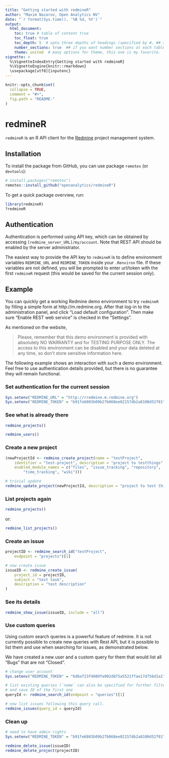 ```yaml
---
title: "Getting started with redmineR"
author: "Maxim Nazarov, Open Analytics NV"
date: "`r format(Sys.time(), '%B %d, %Y')`"
output: 
  html_document:
    toc: true # table of content true
    toc_float: true
    toc_depth: 5  # upto three depths of headings (specified by #, ## and ###)
    number_sections: true  ## if you want number sections at each table header
    theme: united  # many options for theme, this one is my favorite.
vignette: >
  %\VignetteIndexEntry{Getting started with redmineR}
  %\VignetteEngine{knitr::rmarkdown}
  \usepackage[utf8]{inputenc}
---
```


<!-- README.md is generated from README.Rmd. Please edit that file -->

```r
knitr::opts_chunk$set(
  collapse = TRUE,
  comment = "#>",
  fig.path = "README-"
)
```

# redmineR

`redmineR` is an R API client for the [Redmine](http://www.redmine.org) project
management system.

## Installation

To install the package from GitHub, you can use package `remotes` (or
`devtools`):

```r
# install.packages("remotes")
remotes::install_github("openanalytics/redmineR")
```

To get a quick package overview, run:
```r
library(redmineR)
?redmineR
```

## Authentication

Authentication is performed using API key, which can be obtained by accessing
`[redmine_server_URL]/my/account`. Note that REST API should be enabled by
the server administrator. 

The easiest way to provide the API key to `redmineR` is to define environment
variables `REDMINE_URL` and `REDMINE_TOKEN` inside your `.Renviron` file. If
these variables are not defined, you will be prompted to enter url/token with
the first `redmineR` request (this would be saved for the current session
only). 

## Example

You can quickly get a working Redmine demo environment to try `redmineR`
by filling a simple form at http://m.redmine.org.
After that log-in to the administration panel, and click "Load default
configuration". Then make sure "Enable REST web service" is checked in the
"Settings".

As mentioned on the website,

> Please, remember that this demo environment is provided with absolutely NO
WARRANTY and for TESTING PURPOSE ONLY. The access to this environment can be
disabled and your data deleted at any time, so don't store sensitive information
here. 

The following example shows an interaction with such a demo environment.
Feel free to use authentication details provided, but there is no guarantee they
will remain functional.

### Set authentication for the current session  

```r
Sys.setenv("REDMINE_URL" = "http://rredmine.m.redmine.org")
Sys.setenv("REDMINE_TOKEN" = "b91fe6803b09b27b068ee02157db2a8100d52f81")
```

### See what is already there
```r
redmine_projects()

redmine_users()
```

### Create a new project
```r
(newProjectId <- redmine_create_project(name = "testProject",
    identifier = "test-project", description = "project to testthings",
    enabled_module_names = c("files", "issue_tracking", "repository", 
        "time_tracking", "wiki")))

# trivial update
redmine_update_project(newProjectId, description = "project to test things")
```

### List projects again
```r
redmine_projects()
```

or:
```r
redmine_list_projects()
```

### Create an issue
```r
projectID <- redmine_search_id("testProject", 
    endpoint = "projects")[1]

# now create issue
issueID <- redmine_create_issue(
    project_id = projectID, 
    subject = "test task", 
    description = "test description"
)
```

### See its details
```r
redmine_show_issue(issueID, include = "all")
```

### Use custom queries

Using custom search queries is a powerful feature of redmine. It is not
currently possible to create new queries with Rest API, but it is possible to
list them and use when searching for issues, as demonstrated below.

We have created a new user and a custom query for them that would list all
"Bugs" that are not "Closed".


```r
# change user account
Sys.setenv("REDMINE_TOKEN" = "6d6af23f4089fe902d875a5521ffae17d756d1a1")

# list existing queries (`name` can also be specified for further filtering),
# and save ID of the first one
queryId <- redmine_search_id(endpoint = "queries")[1] 

# now list issues following this query call.
redmine_issues(query_id = queryId)
```

### Clean up
```r
# need to have admin rights
Sys.setenv("REDMINE_TOKEN" = "b91fe6803b09b27b068ee02157db2a8100d52f81")

redmine_delete_issue(issueID)
redmine_delete_project(projectID)
```

